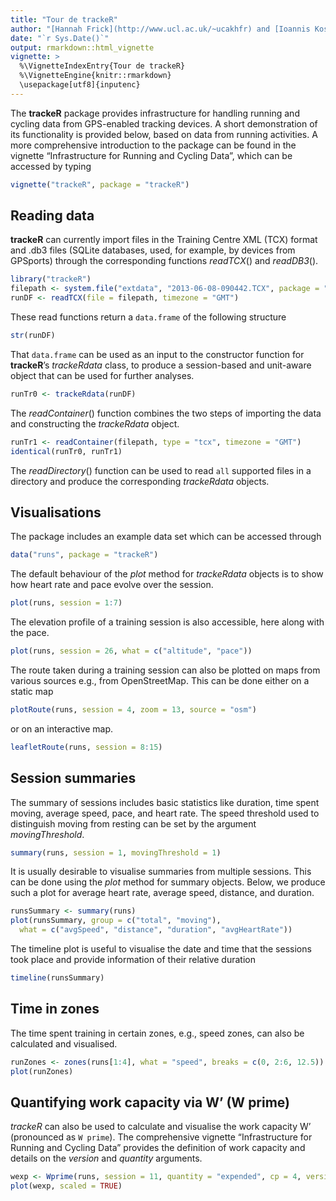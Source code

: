 ```yaml
---
title: "Tour de trackeR"
author: "[Hannah Frick](http://www.ucl.ac.uk/~ucakhfr) and [Ioannis Kosmidis](http://www.ucl.ac.uk/~ucakiko/)"
date: "`r Sys.Date()`"
output: rmarkdown::html_vignette
vignette: >
  %\VignetteIndexEntry{Tour de trackeR}
  %\VignetteEngine{knitr::rmarkdown}
  \usepackage[utf8]{inputenc}
---
```



The **trackeR** package provides infrastructure for handling running and cycling
data from GPS-enabled tracking devices. A short demonstration of its functionality is
provided below, based on data from running activities. A more comprehensive introduction
to the package can be found in the vignette "Infrastructure for Running and
Cycling Data", which can be accessed by typing

```r
vignette("trackeR", package = "trackeR")
```


## Reading data

**trackeR** can currently import files in the Training Centre XML (TCX) format and
.db3 files (SQLite databases, used, for example, by devices from GPSports) through the corresponding
functions *readTCX*() and *readDB3*().

```r
library("trackeR")
filepath <- system.file("extdata", "2013-06-08-090442.TCX", package = "trackeR")
runDF <- readTCX(file = filepath, timezone = "GMT")
```

These read functions return a `data.frame` of the following structure

```r
str(runDF)
```

That `data.frame` can be used as an input to the constructor function for **trackeR**'s *trackeRdata* class, to produce a session-based and unit-aware object that can be used for further analyses.

```r
runTr0 <- trackeRdata(runDF)
```

The *readContainer*() function combines the two steps of importing the data and constructing the *trackeRdata*
object.

```r
runTr1 <- readContainer(filepath, type = "tcx", timezone = "GMT")
identical(runTr0, runTr1)
```

The *readDirectory*() function can be used to read `all` supported files in a directory and produce the corresponding *trackeRdata* objects.


## Visualisations

The package includes an example data set which can be accessed through

```r
data("runs", package = "trackeR")
```

The default behaviour of the *plot* method for *trackeRdata* objects
is to show how heart rate and pace evolve over the session.

```r
plot(runs, session = 1:7)
```

The elevation profile of a training session is also accessible, here along with the pace.

```r
plot(runs, session = 26, what = c("altitude", "pace"))
```

The route taken during a training session can also be plotted on maps from various sources
e.g., from OpenStreetMap. This can be done either on a static map

```r
plotRoute(runs, session = 4, zoom = 13, source = "osm")
```

or on an interactive map.

```r
leafletRoute(runs, session = 8:15)
```

## Session summaries

The summary of sessions includes basic statistics like duration,
time spent moving, average speed, pace, and heart rate. The speed threshold used to
distinguish moving from resting can be set by the argument *movingThreshold*.

```r
summary(runs, session = 1, movingThreshold = 1)
```

It is usually desirable to visualise summaries from multiple sessions. This can be done using the *plot* method for summary objects. Below, we produce such a plot for average heart rate, average speed, distance, and duration.

```r
runsSummary <- summary(runs)
plot(runsSummary, group = c("total", "moving"),
  what = c("avgSpeed", "distance", "duration", "avgHeartRate"))
```

The timeline plot is useful to visualise the date and time that the sessions took place and provide information of their relative duration
```r
timeline(runsSummary)
```

## Time in zones

The time spent training in certain zones, e.g., speed zones, can also be calculated and visualised.

```r
runZones <- zones(runs[1:4], what = "speed", breaks = c(0, 2:6, 12.5))
plot(runZones)
```

## Quantifying work capacity via W' (W prime)

*trackeR* can also be used to calculate and visualise the work capacity W' (pronounced as `W prime`).
The comprehensive vignette "Infrastructure for Running and Cycling Data" provides the definition of work capacity and details on the *version* and *quantity* arguments.

```r
wexp <- Wprime(runs, session = 11, quantity = "expended", cp = 4, version = "2012")
plot(wexp, scaled = TRUE)
```
